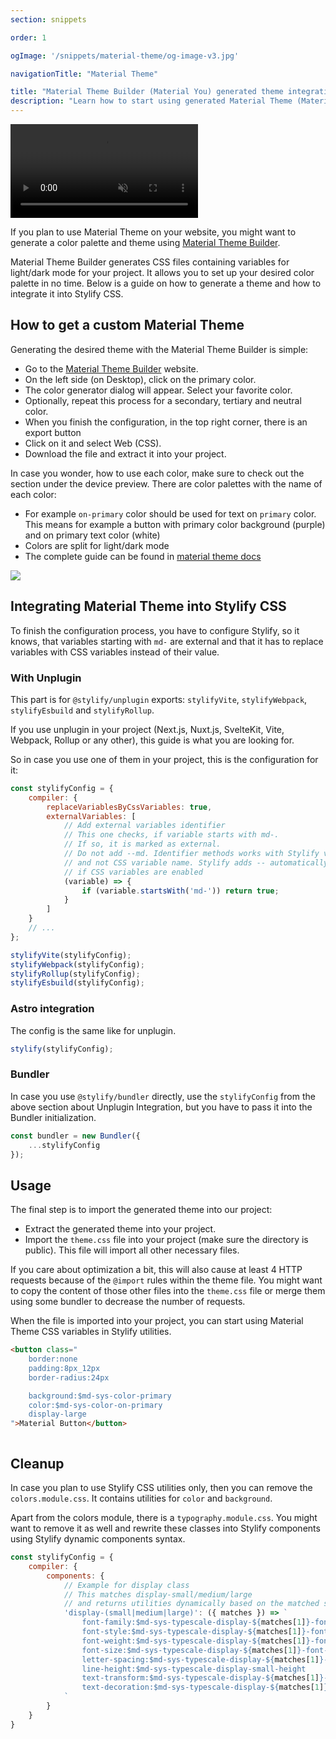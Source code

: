 ```yaml
---
section: snippets

order: 1

ogImage: '/snippets/material-theme/og-image-v3.jpg'

navigationTitle: "Material Theme"

title: "Material Theme Builder (Material You) generated theme integration"
description: "Learn how to start using generated Material Theme (Material You) with Stylify CSS in a minute."
---
```


<video autoplay muted loop class="width:100% height:auto border-radius:8px">
	<source src="/videos/material-theme-builder.mp4" type="video/mp4" />
</video>

If you plan to use Material Theme on your website, you might want to generate a color palette and theme using [Material Theme Builder](https://m3.material.io/theme-builder#/custom).

<StackBlitzLink link="stylify-material-theme-example" />

Material Theme Builder generates CSS files containing variables for light/dark mode for your project. It allows you to set up your desired color palette in no time. Below is a guide on how to generate a theme and how to integrate it into Stylify CSS.

## How to get a custom Material Theme
Generating the desired theme with the Material Theme Builder is simple:
- Go to the [Material Theme Builder](https://m3.material.io/theme-builder#/custom) website.
- On the left side (on Desktop), click on the primary color.
- The color generator dialog will appear. Select your favorite color.
- Optionally, repeat this process for a secondary, tertiary and neutral color.
- When you finish the configuration, in the top right corner, there is an export button
- Click on it and select Web (CSS).
- Download the file and extract it into your project.

In case you wonder, how to use each color, make sure to check out the section under the device preview. There are color palettes with the name of each color:
- For example `on-primary` color should be used for text on `primary` color. This means for example a button with primary color background (purple) and on primary text color (white)
- Colors are split for light/dark mode
- The complete guide can be found in [material theme docs](https://m3.material.io/styles/color/the-color-system/color-roles)

<img src="/images/blog/stylify-material-theme/colors-setup.png" loading="lazy" fetchpriority="low" />

## Integrating Material Theme into Stylify CSS
To finish the configuration process, you have to configure Stylify, so it knows, that variables starting with `md-` are external and that it has to replace variables with CSS variables instead of their value.

### With Unplugin
This part is for `@stylify/unplugin` exports: `stylifyVite`, `stylifyWebpack`, `stylifyEsbuild` and `stylifyRollup`.

If you use unplugin in your project (Next.js, Nuxt.js, SvelteKit, Vite, Webpack, Rollup or any other), this guide is what you are looking for.

So in case you use one of them in your project, this is the configuration for it:

```javascript
const stylifyConfig = {
	compiler: {
		replaceVariablesByCssVariables: true,
		externalVariables: [
			// Add external variables identifier
			// This one checks, if variable starts with md-.
			// If so, it is marked as external.
			// Do not add --md. Identifier methods works with Stylify variable name
			// and not CSS variable name. Stylify adds -- automatically
			// if CSS variables are enabled
			(variable) => {
				if (variable.startsWith('md-')) return true;
			}
		]
	}
	// ...
};

stylifyVite(stylifyConfig);
stylifyWebpack(stylifyConfig);
stylifyRollup(stylifyConfig);
stylifyEsbuild(stylifyConfig);
```

### Astro integration
The config is the same like for unplugin.

```javascript
stylify(stylifyConfig);
```

### Bundler
In case you use `@stylify/bundler` directly, use the `stylifyConfig` from the above section about Unplugin Integration, but you have to pass it into the Bundler initialization.

```javascript
const bundler = new Bundler({
	...stylifyConfig
});
```

## Usage
The final step is to import the generated theme into our project:
- Extract the generated theme into your project.
- Import the `theme.css` file into your project (make sure the directory is public). This file will import all other necessary files.

<Note>If you care about optimization a bit, this will also cause at least 4 HTTP requests because of the `@import` rules within the theme file.
You might want to copy the content of those other files into the <code>theme.css</code> file or merge them using some bundler to decrease the number of requests.</Note>

When the file is imported into your project, you can start using Material Theme CSS variables in Stylify utilities.
```html
<button class="
	border:none
	padding:8px_12px
	border-radius:24px

	background:$md-sys-color-primary
	color:$md-sys-color-on-primary
	display-large
">Material Button</button>
```

<img src="/images/blog/stylify-material-theme/buttons.png" alt="" loading="lazy" fetchpriority="low" />

## Cleanup
In case you plan to use Stylify CSS utilities only, then you can remove the `colors.module.css`. It contains utilities for `color` and `background`.

Apart from the colors module, there is a `typography.module.css`. You might want to remove it as well and rewrite these classes into Stylify components using Stylify dynamic components syntax.

```javascript
const stylifyConfig = {
	compiler: {
		components: {
			// Example for display class
			// This matches display-small/medium/large
			// and returns utilities dynamically based on the matched size
			'display-(small|medium|large)': ({ matches }) => `
				font-family:$md-sys-typescale-display-${matches[1]}-font-family-name
				font-style:$md-sys-typescale-display-${matches[1]}-font-family-style
				font-weight:$md-sys-typescale-display-${matches[1]}-font-weight
				font-size:$md-sys-typescale-display-${matches[1]}-font-size
				letter-spacing:$md-sys-typescale-display-${matches[1]}-tracking
				line-height:$md-sys-typescale-display-small-height
				text-transform:$md-sys-typescale-display-${matches[1]}-text-transform
				text-decoration:$md-sys-typescale-display-${matches[1]}-text-decoration
			`
		}
	}
}
```
